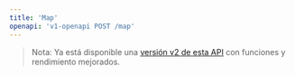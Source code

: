 ```yaml
---
title: 'Map'
openapi: 'v1-openapi POST /map'
---
```


> Nota: Ya está disponible una [versión v2 de esta API](/es/api-reference/endpoint/map) con funciones y rendimiento mejorados.